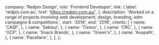 
  company: 'Redpin Design',
  role: 'Frontend Developer',
  link: {
    label: 'redpin.com.au',
    href: 'https://redpin.com.au/',
  },
  description:
    'Worked on a range of projects involving web development, design, branding, edm campaigns & competitions.',
  start: '2014',
  end: '2016',
  clients: [
    {
      name: 'CASF',
    },
    {
      name: 'Sekisui',
    },
    {
      name: 'Tismor',
    },
    {
      name: 'CRC',
    },
    {
      name: 'OCP',
    },
    {
      name: 'Snack Brands',
    },
    {
      name: "Green's",
    },
    {
      name: 'Auspath',
    },
    {
      name: 'Pacefarm',
    },
  ],
};


